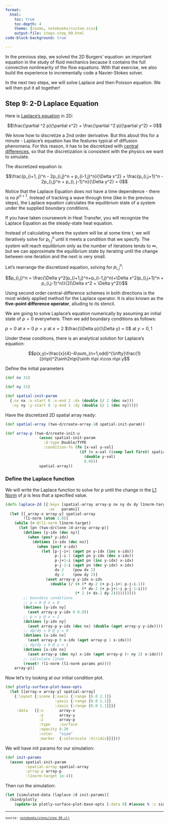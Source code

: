 ```yaml
---
format:
  html:
    toc: true
    toc-depth: 4
    theme: [cosmo, notebooks/custom.scss]
    output-file: steps.step_09.html
code-block-background: true

---
```

<style></style><style>.printedClojure .sourceCode {
  background-color: transparent;
  border-style: none;
}
</style><style>.clay-limit-image-width .clay-image {max-width: 100%}
.clay-side-by-side .sourceCode {margin: 0}
.clay-side-by-side {margin: 1em 0}
</style>
<script src="steps.step_09_files/md-default0.js" type="text/javascript"></script><script src="steps.step_09_files/md-default1.js" type="text/javascript"></script><script src="steps.step_09_files/katex2.js" type="text/javascript"></script><script src="steps.step_09_files/plotly3.js" type="text/javascript"></script><link href="https://cdn.jsdelivr.net/npm/katex@0.16.10/dist/katex.min.css" rel="stylesheet" type="text/css" />
In the previous step, we solved the 2D Burgers' equation: an important equation in the study of fluid
mechanics because it contains the full convective nonlinearity of the flow equations. With that exercise,
we also build the experience to incrementally code a Navier-Stokes solver.

In the next two steps, we will solve Laplace and then Poisson equation. We will then put it all together!


## Step 9: 2-D Laplace Equation

Here is [Laplace's equation](https://en.wikipedia.org/wiki/Laplace%27s_equation) in 2D:

$$\frac{\partial ^2 p}{\partial x^2} + \frac{\partial ^2 p}{\partial y^2} = 0$$

We know how to discretize a 2nd order derivative. But this about this for a minute - Laplace's
equation has the features typical of diffusion phenomena. For this reason, it has to be discretized with
[central differences](https://en.wikipedia.org/wiki/Central_differencing_scheme), so that the
discretization is consistent with the physics we want to simulate.

The discretized equation is:

$$\frac{p_{i+1, j}^n - 2p_{i,j}^n + p_{i-1,j}^n}{\Delta x^2} + \frac{p_{i,j+1}^n - 2p_{i,j}^n + p_{i, j-1}^n}{\Delta y^2} = 0$$

Notice that the Laplace Equation does not have a time dependence - there is no $p^{n+1}$.
Instead of tracking a wave through time (like in the previous steps), the Laplace equation calculates
the equilibrium state of a system under the supplied boundary conditions.

If you have taken coursework in Heat Transfer, you will recognize the Laplace Equation
as the steady-state heat equation.

Instead of calculating where the system will be at some time $t$, we will iteratively solve for
$p_{i,j}^n$ until it meets a condition that we specify. The system will reach equilibrium only
as the number of iterations tends to $\infty$, but we can approximate the equilibrium state by
iterating until the change between one iteration and the next is very small.

Let's rearrange the discretized equation, solving for $p_{i,j}^n$:

$$p_{i,j}^n = \frac{\Delta y^2(p_{i+1,j}^n+p_{i-1,j}^n)+\Delta x^2(p_{i,j+1}^n + p_{i,j-1}^n)}{2(\Delta x^2 + \Delta y^2)}$$

Using second order central-difference schemes in both directions is the most widely applied method
for the Laplace operator. It is also known as the **five-point difference operator**, alluding to its stencil.

We are going to solve Laplace's equation numerically by assuming an initial state of $p = 0$ everywhere.
Then we add boundary conditions as follows:

$p = 0$ at $x = 0$
$p = y$ at $x = 2$
$\frac{\\Delta p}{\\Delta y} = 0$ at $y = 0, 1$

Under these conditions, there is an analytical solution for Laplace's equation:

$$p(x,y)=\frac{x}{4}-4\sum_{n=1,odd}^{\infty}\frac{1}{(n\pi)^2\sinh2n\pi}\sinh n\pi x\cos n\pi y$$


Define the initial parameters


::: {.sourceClojure}
```clojure
(def nx 31)
```
:::



::: {.sourceClojure}
```clojure
(def ny 31)
```
:::



::: {.sourceClojure}
```clojure
(def spatial-init-param
  {:nx nx :x-start 0 :x-end 2 :dx (double (/ 2 (dec nx)))
   :ny ny :y-start 0 :y-end 1 :dy (double (/ 1 (dec ny)))})
```
:::



Have the discretized 2D spatial array ready:


::: {.sourceClojure}
```clojure
(def spatial-array (two-d/create-array-2d spatial-init-param))
```
:::



::: {.sourceClojure}
```clojure
(def array-p (two-d/create-init-u
               (assoc spatial-init-param
                 :d-type Double/TYPE
                 :condition-fn (fn [x-val y-val]
                                 (if (= x-val ((comp last first) spatial-array))
                                   (double y-val)
                                   0.0)))
               spatial-array))
```
:::




### Define the Laplace function

We will write the Laplace function to solve for $p$ until the change in the [L1 Norm](http://en.wikipedia.org/wiki/Norm_(mathematics)#Taxicab_norm_or_Manhattan_norm)
of $p$ is less that a specified value.



::: {.sourceClojure}
```clojure
(defn laplace-2d [{:keys [spatial-array array-p nx ny dx dy l1norm-target]
                   :as   params}]
  (let [[_array-x array-y] spatial-array
        !l1-norm (atom 1.0)]
    (while (> @!l1-norm l1norm-target)
      (let [pn (two-d/clone-2d-array array-p)]
        (dotimes [y-idx (dec ny)]
          (when (pos? y-idx)
            (dotimes [x-idx (dec nx)]
              (when (pos? x-idx)
                (let [p-j-i+1 (aget pn y-idx (inc x-idx))
                      p-j-i-1 (aget pn y-idx (dec x-idx))
                      p-j+1-i (aget pn (inc y-idx) x-idx)
                      p-j-1-i (aget pn (dec y-idx) x-idx)
                      dx-2    (pow dx 2)
                      dy-2    (pow dy 2)]
                  (aset array-p y-idx x-idx
                    (double (/ (+ (* dy-2 (+ p-j-i+1 p-j-i-1))
                                  (* dx-2 (+ p-j+1-i p-j-1-i)))
                               (* 2 (+ dx-2 dy-2))))))))))
        ;; boundary conditions
        ;; p = 0 @ x = 0
        (dotimes [y-idx ny]
          (aset array-p y-idx 0 0.0))
        ;; p = y @ x = 2
        (dotimes [y-idx ny]
          (aset array-p y-idx (dec nx) (double (aget array-y y-idx))))
        ;; dp/dy = 0 @ y = 0
        (dotimes [x-idx nx]
          (aset array-p 0 x-idx (aget array-p 1 x-idx)))
        ;; dp/dy = 0 @ y = 1
        (dotimes [x-idx nx]
          (aset array-p (dec ny) x-idx (aget array-p (- ny 2) x-idx)))
        ;; calculate l1nom
        (reset! !l1-norm (l1-norm params pn))))
    array-p))
```
:::


Now let's try looking at our initial condition plot.



::: {.sourceClojure}
```clojure
(def plotly-surface-plot-base-opts
  (let [[array-x array-y] spatial-array]
    {:layout {:scene {:xaxis {:range [0.0 2.1]}
                      :yaxis {:range [0.0 1.1]}
                      :zaxis {:range [0.0 1.1]}}}
     :data   [{:x       array-x
               :y       array-y
               :z       array-p
               :type    :surface
               :opacity 0.20
               :color   "size"
               :marker  {:colorscale :Viridis}}]}))
```
:::



```{=html}
<div style="height:auto;width:100%;"><script>Plotly.newPlot(document.currentScript.parentElement,
               [{"x":[0.0,0.06666667,0.13333334,0.2,0.26666668,0.33333334,0.4,0.46666667,0.53333336,0.6,0.6666667,0.73333335,0.8,0.8666667,0.93333334,1.0,1.0666667,1.1333333,1.2,1.2666667,1.3333334,1.4,1.4666667,1.5333333,1.6,1.6666666,1.7333333,1.8,1.8666667,1.9333333,2.0],"y":[0.0,0.033333335,0.06666667,0.1,0.13333334,0.16666667,0.2,0.23333333,0.26666668,0.3,0.33333334,0.36666667,0.4,0.43333334,0.46666667,0.5,0.53333336,0.56666666,0.6,0.6333333,0.6666667,0.7,0.73333335,0.76666665,0.8,0.8333333,0.8666667,0.9,0.93333334,0.96666664,1.0],"z":[[0.0,0.0,0.0,0.0,0.0,0.0,0.0,0.0,0.0,0.0,0.0,0.0,0.0,0.0,0.0,0.0,0.0,0.0,0.0,0.0,0.0,0.0,0.0,0.0,0.0,0.0,0.0,0.0,0.0,0.0,0.0],[0.0,0.0,0.0,0.0,0.0,0.0,0.0,0.0,0.0,0.0,0.0,0.0,0.0,0.0,0.0,0.0,0.0,0.0,0.0,0.0,0.0,0.0,0.0,0.0,0.0,0.0,0.0,0.0,0.0,0.0,0.03333333507180214],[0.0,0.0,0.0,0.0,0.0,0.0,0.0,0.0,0.0,0.0,0.0,0.0,0.0,0.0,0.0,0.0,0.0,0.0,0.0,0.0,0.0,0.0,0.0,0.0,0.0,0.0,0.0,0.0,0.0,0.0,0.06666667014360428],[0.0,0.0,0.0,0.0,0.0,0.0,0.0,0.0,0.0,0.0,0.0,0.0,0.0,0.0,0.0,0.0,0.0,0.0,0.0,0.0,0.0,0.0,0.0,0.0,0.0,0.0,0.0,0.0,0.0,0.0,0.10000000149011612],[0.0,0.0,0.0,0.0,0.0,0.0,0.0,0.0,0.0,0.0,0.0,0.0,0.0,0.0,0.0,0.0,0.0,0.0,0.0,0.0,0.0,0.0,0.0,0.0,0.0,0.0,0.0,0.0,0.0,0.0,0.13333334028720856],[0.0,0.0,0.0,0.0,0.0,0.0,0.0,0.0,0.0,0.0,0.0,0.0,0.0,0.0,0.0,0.0,0.0,0.0,0.0,0.0,0.0,0.0,0.0,0.0,0.0,0.0,0.0,0.0,0.0,0.0,0.1666666716337204],[0.0,0.0,0.0,0.0,0.0,0.0,0.0,0.0,0.0,0.0,0.0,0.0,0.0,0.0,0.0,0.0,0.0,0.0,0.0,0.0,0.0,0.0,0.0,0.0,0.0,0.0,0.0,0.0,0.0,0.0,0.20000000298023224],[0.0,0.0,0.0,0.0,0.0,0.0,0.0,0.0,0.0,0.0,0.0,0.0,0.0,0.0,0.0,0.0,0.0,0.0,0.0,0.0,0.0,0.0,0.0,0.0,0.0,0.0,0.0,0.0,0.0,0.0,0.23333333432674408],[0.0,0.0,0.0,0.0,0.0,0.0,0.0,0.0,0.0,0.0,0.0,0.0,0.0,0.0,0.0,0.0,0.0,0.0,0.0,0.0,0.0,0.0,0.0,0.0,0.0,0.0,0.0,0.0,0.0,0.0,0.2666666805744171],[0.0,0.0,0.0,0.0,0.0,0.0,0.0,0.0,0.0,0.0,0.0,0.0,0.0,0.0,0.0,0.0,0.0,0.0,0.0,0.0,0.0,0.0,0.0,0.0,0.0,0.0,0.0,0.0,0.0,0.0,0.30000001192092896],[0.0,0.0,0.0,0.0,0.0,0.0,0.0,0.0,0.0,0.0,0.0,0.0,0.0,0.0,0.0,0.0,0.0,0.0,0.0,0.0,0.0,0.0,0.0,0.0,0.0,0.0,0.0,0.0,0.0,0.0,0.3333333432674408],[0.0,0.0,0.0,0.0,0.0,0.0,0.0,0.0,0.0,0.0,0.0,0.0,0.0,0.0,0.0,0.0,0.0,0.0,0.0,0.0,0.0,0.0,0.0,0.0,0.0,0.0,0.0,0.0,0.0,0.0,0.36666667461395264],[0.0,0.0,0.0,0.0,0.0,0.0,0.0,0.0,0.0,0.0,0.0,0.0,0.0,0.0,0.0,0.0,0.0,0.0,0.0,0.0,0.0,0.0,0.0,0.0,0.0,0.0,0.0,0.0,0.0,0.0,0.4000000059604645],[0.0,0.0,0.0,0.0,0.0,0.0,0.0,0.0,0.0,0.0,0.0,0.0,0.0,0.0,0.0,0.0,0.0,0.0,0.0,0.0,0.0,0.0,0.0,0.0,0.0,0.0,0.0,0.0,0.0,0.0,0.4333333373069763],[0.0,0.0,0.0,0.0,0.0,0.0,0.0,0.0,0.0,0.0,0.0,0.0,0.0,0.0,0.0,0.0,0.0,0.0,0.0,0.0,0.0,0.0,0.0,0.0,0.0,0.0,0.0,0.0,0.0,0.0,0.46666666865348816],[0.0,0.0,0.0,0.0,0.0,0.0,0.0,0.0,0.0,0.0,0.0,0.0,0.0,0.0,0.0,0.0,0.0,0.0,0.0,0.0,0.0,0.0,0.0,0.0,0.0,0.0,0.0,0.0,0.0,0.0,0.5],[0.0,0.0,0.0,0.0,0.0,0.0,0.0,0.0,0.0,0.0,0.0,0.0,0.0,0.0,0.0,0.0,0.0,0.0,0.0,0.0,0.0,0.0,0.0,0.0,0.0,0.0,0.0,0.0,0.0,0.0,0.5333333611488342],[0.0,0.0,0.0,0.0,0.0,0.0,0.0,0.0,0.0,0.0,0.0,0.0,0.0,0.0,0.0,0.0,0.0,0.0,0.0,0.0,0.0,0.0,0.0,0.0,0.0,0.0,0.0,0.0,0.0,0.0,0.5666666626930237],[0.0,0.0,0.0,0.0,0.0,0.0,0.0,0.0,0.0,0.0,0.0,0.0,0.0,0.0,0.0,0.0,0.0,0.0,0.0,0.0,0.0,0.0,0.0,0.0,0.0,0.0,0.0,0.0,0.0,0.0,0.6000000238418579],[0.0,0.0,0.0,0.0,0.0,0.0,0.0,0.0,0.0,0.0,0.0,0.0,0.0,0.0,0.0,0.0,0.0,0.0,0.0,0.0,0.0,0.0,0.0,0.0,0.0,0.0,0.0,0.0,0.0,0.0,0.6333333253860474],[0.0,0.0,0.0,0.0,0.0,0.0,0.0,0.0,0.0,0.0,0.0,0.0,0.0,0.0,0.0,0.0,0.0,0.0,0.0,0.0,0.0,0.0,0.0,0.0,0.0,0.0,0.0,0.0,0.0,0.0,0.6666666865348816],[0.0,0.0,0.0,0.0,0.0,0.0,0.0,0.0,0.0,0.0,0.0,0.0,0.0,0.0,0.0,0.0,0.0,0.0,0.0,0.0,0.0,0.0,0.0,0.0,0.0,0.0,0.0,0.0,0.0,0.0,0.699999988079071],[0.0,0.0,0.0,0.0,0.0,0.0,0.0,0.0,0.0,0.0,0.0,0.0,0.0,0.0,0.0,0.0,0.0,0.0,0.0,0.0,0.0,0.0,0.0,0.0,0.0,0.0,0.0,0.0,0.0,0.0,0.7333333492279053],[0.0,0.0,0.0,0.0,0.0,0.0,0.0,0.0,0.0,0.0,0.0,0.0,0.0,0.0,0.0,0.0,0.0,0.0,0.0,0.0,0.0,0.0,0.0,0.0,0.0,0.0,0.0,0.0,0.0,0.0,0.7666666507720947],[0.0,0.0,0.0,0.0,0.0,0.0,0.0,0.0,0.0,0.0,0.0,0.0,0.0,0.0,0.0,0.0,0.0,0.0,0.0,0.0,0.0,0.0,0.0,0.0,0.0,0.0,0.0,0.0,0.0,0.0,0.800000011920929],[0.0,0.0,0.0,0.0,0.0,0.0,0.0,0.0,0.0,0.0,0.0,0.0,0.0,0.0,0.0,0.0,0.0,0.0,0.0,0.0,0.0,0.0,0.0,0.0,0.0,0.0,0.0,0.0,0.0,0.0,0.8333333134651184],[0.0,0.0,0.0,0.0,0.0,0.0,0.0,0.0,0.0,0.0,0.0,0.0,0.0,0.0,0.0,0.0,0.0,0.0,0.0,0.0,0.0,0.0,0.0,0.0,0.0,0.0,0.0,0.0,0.0,0.0,0.8666666746139526],[0.0,0.0,0.0,0.0,0.0,0.0,0.0,0.0,0.0,0.0,0.0,0.0,0.0,0.0,0.0,0.0,0.0,0.0,0.0,0.0,0.0,0.0,0.0,0.0,0.0,0.0,0.0,0.0,0.0,0.0,0.8999999761581421],[0.0,0.0,0.0,0.0,0.0,0.0,0.0,0.0,0.0,0.0,0.0,0.0,0.0,0.0,0.0,0.0,0.0,0.0,0.0,0.0,0.0,0.0,0.0,0.0,0.0,0.0,0.0,0.0,0.0,0.0,0.9333333373069763],[0.0,0.0,0.0,0.0,0.0,0.0,0.0,0.0,0.0,0.0,0.0,0.0,0.0,0.0,0.0,0.0,0.0,0.0,0.0,0.0,0.0,0.0,0.0,0.0,0.0,0.0,0.0,0.0,0.0,0.0,0.9666666388511658],[0.0,0.0,0.0,0.0,0.0,0.0,0.0,0.0,0.0,0.0,0.0,0.0,0.0,0.0,0.0,0.0,0.0,0.0,0.0,0.0,0.0,0.0,0.0,0.0,0.0,0.0,0.0,0.0,0.0,0.0,1.0]],"type":"surface","opacity":0.2,"color":"size","marker":{"colorscale":"Viridis"}}], {"scene":{"xaxis":{"range":[0.0,2.1]},"yaxis":{"range":[0.0,1.1]},"zaxis":{"range":[0.0,1.1]}}}, {});</script></div>
```



We will have init params for our simulation:


::: {.sourceClojure}
```clojure
(def init-params
  (assoc spatial-init-param
         :spatial-array spatial-array
         :array-p array-p
         :l1norm-target 1e-4))
```
:::



Then run the simulation:


::: {.sourceClojure}
```clojure
(let [simulated-data (laplace-2d init-params)]
  (kind/plotly
    (update-in plotly-surface-plot-base-opts [:data 0] #(assoc % :z simulated-data))))
```
:::



```{=html}
<div style="height:auto;width:100%;"><script>Plotly.newPlot(document.currentScript.parentElement,
               [{"x":[0.0,0.06666667,0.13333334,0.2,0.26666668,0.33333334,0.4,0.46666667,0.53333336,0.6,0.6666667,0.73333335,0.8,0.8666667,0.93333334,1.0,1.0666667,1.1333333,1.2,1.2666667,1.3333334,1.4,1.4666667,1.5333333,1.6,1.6666666,1.7333333,1.8,1.8666667,1.9333333,2.0],"y":[0.0,0.033333335,0.06666667,0.1,0.13333334,0.16666667,0.2,0.23333333,0.26666668,0.3,0.33333334,0.36666667,0.4,0.43333334,0.46666667,0.5,0.53333336,0.56666666,0.6,0.6333333,0.6666667,0.7,0.73333335,0.76666665,0.8,0.8333333,0.8666667,0.9,0.93333334,0.96666664,1.0],"z":[[0.0,0.012866522933088532,0.025759485805504963,0.03870433899202054,0.05172453118041315,0.0648404508301199,0.07806829468165705,0.09141883262072024,0.1048960323314436,0.11849549929954975,0.13220267742659583,0.1459907422037936,0.15981810123876194,0.17362539472920652,0.18733185942741792,0.20083088090596318,0.21398450587628626,0.2266166109928281,0.23850431289139418,0.24936703018103404,0.2588523222016075,0.26651713366581364,0.27180216702791243,0.27399534746968274,0.27217672175576285,0.2651290647557534,0.2511786326912962,0.22787473788762774,0.1912285935878747,0.13342456762600183,0.03333333507180214],[0.0,0.012866522933088532,0.025759485805504963,0.03870433899202054,0.05172453118041315,0.0648404508301199,0.07806829468165705,0.09141883262072024,0.1048960323314436,0.11849549929954975,0.13220267742659583,0.1459907422037936,0.15981810123876194,0.17362539472920652,0.18733185942741792,0.20083088090596318,0.21398450587628626,0.2266166109928281,0.23850431289139418,0.24936703018103404,0.2588523222016075,0.26651713366581364,0.27180216702791243,0.27399534746968274,0.27217672175576285,0.2651290647557534,0.2511786326912962,0.22787473788762774,0.1912285935878747,0.13342456762600183,0.03333333507180214],[0.0,0.012869573356306155,0.02576572974100789,0.038714069332898206,0.05173820437062877,0.06485870829286394,0.07809199294399206,0.09144908356622025,0.10493425550453829,0.11854348878261159,0.13226268655499407,0.14606559033569855,0.15991130804867912,0.17374134919833897,0.18747603311668526,0.2010100986712813,0.214207292744094,0.22689364299929346,0.2388490152705324,0.24979639425312003,0.25938806475809056,0.2671874255426206,0.27264436997945285,0.27506066513103816,0.2735387814399851,0.26690138866152213,0.2535549394901149,0.23123913115611633,0.19653746444832979,0.14400612370214463,0.06666667014360428],[0.0,0.012875638436418906,0.02577814440056601,0.03873341592123982,0.05176539041840193,0.06489500911503822,0.07813911153122466,0.09150923060921091,0.10501025337246153,0.11863890446098958,0.13238200002161332,0.1462144067329791,0.16009662447747403,0.17397189030220744,0.187762674338037,0.20136640300244482,0.2146501975275194,0.22744435075966377,0.23953417225315995,0.250649693251727,0.26045250721167384,0.26851866890398496,0.27431597501635846,0.27717289366385234,0.276234520292472,0.27039760683386904,0.2582115272169372,0.23772881993025477,0.2063231542752439,0.1607994624154379,0.10000000149011612],[0.0,0.01288464706041276,0.025796584220355412,0.038762151909331424,0.05180577054099804,0.06494892760554831,0.07820909783719984,0.09159856823314803,0.1051231342729906,0.11878062643188976,0.13255921663900044,0.1464354422240053,0.16037186947214313,0.17431429929122208,0.18818839245631702,0.20189555967744516,0.21530791970842922,0.22826207282384128,0.24055136074904762,0.2519161769210872,0.26203173529777235,0.2704924736501292,0.27679191676822806,0.2802963114384666,0.2802096961302064,0.27552774677117414,0.264980213044959,0.24697807924394144,0.21965775113394484,0.18142149784110234,0.13333334028720856],[0.0,0.01289649360289261,0.025820832992170372,0.038799940357531815,0.051858871248401335,0.0650198314865314,0.07830113108509729,0.09171604856088679,0.10527157388268242,0.11896699143741761,0.13279225549615511,0.14672609930513136,0.16073380457025732,0.17476454004654282,0.18874815528239347,0.20259128712772423,0.21617260086038123,0.22933694271992933,0.2418881237334691,0.25357998310483093,0.2641052911020362,0.2730819498315247,0.28003586060660046,0.2843798480580914,0.28538850754363665,0.28217091311036563,0.27365049014437126,0.25858571813471615,0.2357407298041901,0.2045162637957426,0.1666666716337204],[0.0,0.012911039165230249,0.02585060640017026,0.03884633818839859,0.05192406990188193,0.06510688932014852,0.07841413197661469,0.09186029368985617,0.10545383083744672,0.11919581254264523,0.13307838069170558,0.14708296323042622,0.16117817307249016,0.17531730868161655,0.1894353523984764,0.2034453383058104,0.2172339324435492,0.2306560345791381,0.24352817389002074,0.2556204354007597,0.26664663212793327,0.27625246080822574,0.2840015254158282,0.28935958316858645,0.29167868463069874,0.2901864170042293,0.2839947958480311,0.27216724217442906,0.25393797845609606,0.2292770657757927,0.20000000298023224],[0.0,0.01292811320493987,0.0258855553564383,0.038900801385809404,0.05200060202239749,0.06520908027262798,0.07854677537639582,0.09202961190463689,0.10566776725794802,0.11946440498241435,0.13341423380118972,0.14750184278651055,0.16169975134860456,0.17596609837563748,0.19024187768014234,0.20444760689838554,0.21847929476128558,0.2322035491629015,0.2454516505176881,0.25801241241060013,0.2696236883067611,0.2799625108308306,0.2886341822818358,0.29516142403407164,0.2989765063445881,0.29942338983879946,0.2957860261356675,0.2873780248786151,0.2737625399675823,0.255201659800286,0.23333333432674408],[0.0,0.012947515536081906,0.02592527009601439,0.03896269137765785,0.052087570262252116,0.0653252060993882,0.07869750587977986,0.09222201757079473,0.10591087392771631,0.11976961785212943,0.13379587365669857,0.14797782019662942,0.16229241152784799,0.17670327839868782,0.19115822951447914,0.20558625562169888,0.21989392349659134,0.23396103433988064,0.24763541933650715,0.26072676973037234,0.2729994812474411,0.2841646969088841,0.29387218715402186,0.30170367165706174,0.30717118030593427,0.3097280551915387,0.30880785739705013,0.30391950974885745,0.2948428509790217,0.28196286970055573,0.2666666805744171],[0.0,0.012969018677143316,0.02596928498315035,0.03903128252681084,0.05218395493390176,0.06545390520896932,0.07886455607802927,0.0924352544704462,0.10618029981689159,0.12010787124852969,0.13421882293002008,0.1485053094885217,0.16294919468668248,0.1775201861140315,0.19217362699331886,0.20684786405842062,0.22146109990365756,0.23590763366586504,0.2500534044778401,0.2637307959127293,0.27673277188633383,0.28880666292302776,0.29964843431414784,0.30889928038469927,0.3161483154659083,0.3209486196155892,0.32285966785557924,0.32153690376488003,0.3168933933794147,0.3093378861501252,0.30000001192092896],[0.0,0.012992370518774698,0.026017083972215787,0.03910577064205426,0.052288625971605024,0.06559366863925173,0.07904596730380223,0.09266682230012492,0.10647288559442379,0.12047519840413909,0.13467812093373244,0.14907812256734143,0.16366239353521964,0.17840723061350838,0.19327614021843603,0.20821759335820977,0.2231623606461067,0.23802035681110645,0.25267694251888817,0.26698868547245186,0.2807787078433964,0.2938320077573339,0.30589165395709617,0.31665770927123216,0.3257924363542241,0.33293812912056037,0.33775787329503076,0.3400133158449862,0.3396913358366878,0.33716824897935194,0.3333333432674408],[0.0,0.013017297280032005,0.02606810665904631,0.03918528240887637,0.052400356184973296,0.06574285775731588,0.07923961261111286,0.09291400601549794,0.10678520072678493,0.12086729230433682,0.13516838198899334,0.14968954215825728,0.1644236435185426,0.17935400655586878,0.19445283278736528,0.20967936511647275,0.22497772341912742,0.24027436608061617,0.2554751497205361,0.2704620150902284,0.2850894488783489,0.29918111528380104,0.31252751280021157,0.32488633792081656,0.3359886190752439,0.34555575709659136,0.3533350962175357,0.35916291519081944,0.36305895594350507,0.36533632119783865,0.36666667461395264],[0.0,0.013043506718412007,0.026121754851664215,0.03926888562927235,0.052517835648557686,0.06589972347452212,0.07944322171864909,0.09317390767565806,0.10711358372214493,0.12127955622900183,0.13568385865405178,0.15033240072280052,0.16522402118839852,0.18034941673048274,0.19568991452353263,0.2112160518437572,0.22688592481686193,0.24264327407263048,0.25841529540648545,0.2741102129431532,0.28961475662791103,0.3047918896749262,0.3194795065691111,0.33349147058072587,0.3466233911085604,0.3586669663552219,0.369438141444606,0.3788242908628942,0.38685064595971824,0.3937509011005299,0.4000000059604645],[0.0,0.013070691556025684,0.026177399583283543,0.03935560015041486,0.05263968705856852,0.06606242675115588,0.07965440762329762,0.09344348041230631,0.10745418504565783,0.12170715762143179,0.13621850906328986,0.15099916440714092,0.1660541486611476,0.1813818018528826,0.19697290255754696,0.21280967661116035,0.2288646673468343,0.2450994484929089,0.26146317642605926,0.2778910150481586,0.2943025423320119,0.31060039314492865,0.32666965575147006,0.3423789824600089,0.35758505328085977,0.3721429074571388,0.38592538555764017,0.39885444703881384,0.41094326210228305,0.4223380233496475,0.4333333373069763],[0.0,0.013098533081751297,0.026234388485405304,0.03944440935411329,0.05276448187678538,0.06622906015042941,0.07987069457222079,0.09371956412625368,0.10780301220402638,0.12214508465546357,0.1367660675920751,0.15168202104723721,0.16690430295505232,0.18243907610516252,0.1982867889401267,0.21444161967058772,0.2308908729837716,0.24761432116276616,0.2645834896427083,0.2817609062428992,0.29909937289097155,0.3165413941202894,0.3340190314807508,0.35145467700155897,0.3687635737334348,0.38585932463760764,0.4026639265016996,0.41912349690069567,0.4352287929425804,0.45103476225095634,0.46666666865348816],[0.0,0.013126704887177274,0.026292053434660297,0.039534272072562195,0.05289075707277337,0.06639767018988013,0.0800895470669361,0.09399892249538051,0.10815597647576783,0.12258820484705889,0.13732011803683633,0.15237297123296673,0.16776452898922548,0.18350886695394678,0.19961621305302382,0.21609283006837568,0.2329409411327218,0.2501586992143403,0.26774020119530806,0.28567554665817296,0.30395094099444325,0.3225488419397023,0.3414481481311408,0.3606244277808634,0.38005018506976934,0.3996951613995204,0.41952666820125417,0.43950994759526796,0.45960855681888746,0.47978477176317635,0.5],[0.0,0.013154876692602499,0.0263497183839137,0.039624134791008264,0.0530170322687569,0.0665662802293238,0.08030839956164057,0.09427828086449057,0.10850894074748357,0.12303132503861447,0.1378741684815368,0.1530639214186027,0.16862475502325516,0.18457865780251065,0.20094563716558272,0.21774404046564463,0.23499100928087593,0.25270307726469443,0.2708969127460399,0.2895901870705911,0.30880250909356066,0.3285562897525009,0.3488772647715426,0.36979417854522345,0.3913367963840774,0.41353099812978333,0.4363894098575155,0.45989639823964706,0.483988320727879,0.5085347828921298,0.5333333611488342],[0.0,0.013182718218325947,0.026406707286030676,0.0397129439946985,0.053141827086960476,0.06673291362857661,0.0805246865105316,0.09455436457838852,0.10885776790577595,0.12346925207252941,0.13842172701014233,0.1537467780584231,0.16947490931673606,0.1856359320541399,0.20225952354716348,0.21937598352353913,0.23701721491546185,0.2552179499309472,0.2740172259571693,0.29346007825689274,0.31359933963964787,0.3344972907082974,0.3562266404712539,0.37886987304247227,0.4025153167712086,0.4272474152158079,0.45312795067050854,0.48016544792850624,0.5082738512909363,0.5372315199932548,0.5666666626930237],[0.0,0.013209903055936098,0.026462352017642347,0.039799658515827674,0.05326367849694996,0.06689561690517684,0.08073587241512832,0.0948239373149568,0.10919836922916606,0.1238968534647704,0.1389563774190904,0.15441354174231778,0.17030503678880088,0.18666831717548893,0.2035425115795648,0.22096960828846643,0.2389959574416361,0.2576741243454025,0.2770651069678234,0.2972408803482542,0.31828712532292297,0.3403057941466142,0.36341678960564416,0.38775738484969957,0.4134769788366113,0.4407233561623912,0.46961519456603706,0.5001956038241381,0.5323664672010188,0.5658186436450691,0.6000000238418579],[0.0,0.013236112494311423,0.026516000210249975,0.03988326173620595,0.05338115796050576,0.06705248262233847,0.08093948152259535,0.09508383897501042,0.10952675222436199,0.12430911738918357,0.13947185408376167,0.15505640030626663,0.17110541445774372,0.18766372734870104,0.20477959331357973,0.22250629501244734,0.2409041588343014,0.2600430323296427,0.28000525264185955,0.30088907818294464,0.3228124330446249,0.3459165684952879,0.3703687833101265,0.39636251741248735,0.4241117507249769,0.45383456520823295,0.4857182394893149,0.5198569790810137,0.5561581566326633,0.5942332214622265,0.6333333253860474],[0.0,0.01326103925556308,0.02656702289706818,0.039962773503006685,0.05349288817383972,0.06720167174034881,0.08113312682982281,0.09533102269025508,0.10983906735652592,0.12470121128907799,0.13996211513855686,0.15566781989646686,0.1718666644399679,0.18861050328937376,0.20595628587991785,0.22396806676673225,0.24271952160121685,0.26229704158978584,0.2828034598291466,0.3043624077787223,0.3271231740459249,0.35126567597038116,0.3770046420750613,0.40459114594366546,0.4343079332679941,0.466452192919811,0.5012954620268416,0.5390065778912264,0.5795257761357253,0.6224012946609042,0.6666666865348816],[0.0,0.013284391097188136,0.026614821886119747,0.04003726161822617,0.053597559211504414,0.06734143517057091,0.08131453805550229,0.0955625905197899,0.11013165313383662,0.12506853844434715,0.14042141314174622,0.15624063297448348,0.17257986328727132,0.18949754778695618,0.20705879910212555,0.22533779606205426,0.244420782336808,0.26440976472450184,0.2854269978540465,0.30762029731368584,0.33116910996505894,0.35629102074666297,0.3832478616294199,0.41234957469535,0.44395205395196885,0.4784417021171844,0.5161936670076577,0.5574829892946644,0.6023237175570355,0.6502316547265009,0.699999988079071],[0.0,0.013305894238242813,0.026658836773241015,0.0401058527673537,0.05369394388311313,0.0674701342800879,0.08148158825365251,0.09577582741928835,0.11040107902277671,0.12540679184038572,0.14084436241451237,0.15676812226552234,0.1732366464447953,0.1903144555002867,0.20807419657787368,0.2265994044940278,0.24598795873658277,0.2663563640392902,0.2878449829781918,0.3106243234696626,0.3349024005634792,0.36093298669874857,0.38902410869447057,0.4195451832775059,0.4529291888897045,0.4896622662024371,0.5302454769506436,0.5751003825282863,0.6243742588313518,0.6776066709963754,0.7333333492279053],[0.0,0.013325296569378049,0.026698551512802204,0.040167742759176395,0.05378091212292632,0.0675862601067833,0.08163231875693606,0.09596823308529147,0.11064418569230687,0.12571200470973504,0.141226002269459,0.15724409967477787,0.1738293066227121,0.19105163552129964,0.20899054840908066,0.22773805321253368,0.2474025874645037,0.26811384920492526,0.290028751779583,0.3133386807626593,0.33827819346301574,0.3651351727135686,0.3942621134694428,0.42608743075096844,0.4611238626208654,0.4999669312002252,0.5432673076621026,0.5916418665296006,0.6454545683040857,0.7043678760419766,0.7666666507720947],[0.0,0.013342370609081096,0.026733500469055895,0.04022220595656237,0.05385744424340192,0.06768845105920013,0.08176496215662034,0.0961375512999228,0.11085812211257849,0.125980597149151,0.14156185537840069,0.1576629792300287,0.17435088489754647,0.19170042521335384,0.20979707368772546,0.22874032180046697,0.2486479497751077,0.2696613637777268,0.29195222839039914,0.3157306577465831,0.34125524960195985,0.368845222674737,0.3988947702406816,0.4318892714699661,0.46842168410765,0.5092039036812421,0.555058537396444,0.6068526483660237,0.6652791285257843,0.7302924696700399,0.800000011920929],[0.0,0.01335691617141272,0.026763273877042592,0.04026860378740636,0.05392264289684585,0.06777550889275993,0.08187796304804887,0.09628179642875526,0.11104037906713209,0.12620941825405488,0.14184798057345366,0.1580198431545594,0.17479525339860508,0.19225319384662393,0.21048427080103696,0.22959437297429458,0.24970928135172998,0.27098045562687184,0.2935922785314695,0.3177711100186801,0.3437965905911292,0.3720157335947437,0.4028604349621818,0.4368690064442386,0.47471186098214535,0.5172194072412747,0.5654028425721179,0.6204341715660286,0.6834763758079748,0.7550532683855511,0.8333333134651184],[0.0,0.013368762713887369,0.026787522648846207,0.04030639223558708,0.05397574360421753,0.06784641277369347,0.08196999629586967,0.0963992767563759,0.11118881867664224,0.1263957832593034,0.14208101943017923,0.15831050023502605,0.17515718849570644,0.1927034346003883,0.21104403362472196,0.230290100420898,0.25057396249803127,0.27205532551426825,0.2949290415025136,0.31943491618181274,0.34587014636358915,0.37460520972695327,0.4061043787242338,0.4409525429448677,0.4798906722087771,0.5238625732845786,0.574073119198246,0.6320418096997211,0.6995593533697808,0.778148034368283,0.8666666746139526],[0.0,0.013377771337877101,0.026805962468626578,0.04033512822366309,0.05401612372678852,0.06790033126416427,0.08203998260178398,0.09648861438021918,0.11130169957702697,0.12653750522998186,0.1422582360472255,0.15853153572552875,0.1754324334895711,0.19304584358816698,0.21146975174110244,0.2308192570929786,0.2512316846744513,0.27287304757153813,0.29594622998776415,0.32070139983477286,0.34744937442435486,0.37657901443385844,0.40858032041507525,0.44407596062399524,0.4838658478958026,0.5289927129810178,0.5808418046342849,0.6412910683558417,0.7128939490093471,0.7987700659552441,0.8999999761581421],[0.0,0.013383836417986987,0.02681837712817844,0.04035447481199387,0.05404330977454427,0.06793663208631123,0.08208710118897435,0.09654876142314475,0.11137769744485013,0.1266329209082059,0.14237754951360831,0.158680352122446,0.17561774991780785,0.1932763846911777,0.21175639296113605,0.23117556142211568,0.2516745894547601,0.27342375532711216,0.2966313869630036,0.3215546988219829,0.3485138168603199,0.37791025776790105,0.41025192540941247,0.44618818909002245,0.486561586642404,0.5324889309827596,0.5854983920790429,0.6477807566459263,0.7226796380209303,0.8155634046616977,0.9333333373069763],[0.0,0.013386886841203146,0.026824621063678163,0.040364205152866,0.05405698296475096,0.06795488954904134,0.08211079945128774,0.09657901236861144,0.11141592061789356,0.126680910391189,0.1424375586418855,0.15875520025416492,0.17571095672743922,0.19339233915987103,0.2119005666497285,0.2313547791863962,0.25189737632097187,0.273700787331121,0.2969760893383569,0.32198406288822823,0.3490495594077698,0.3785805496306894,0.4110941283390868,0.4472535067170109,0.4879236462719694,0.5342612547998694,0.5878746987283479,0.6511451496361951,0.7279885081849167,0.8261449573126965,0.9666666388511658],[0.0,0.013386886841203146,0.026824621063678163,0.040364205152866,0.05405698296475096,0.06795488954904134,0.08211079945128774,0.09657901236861144,0.11141592061789356,0.126680910391189,0.1424375586418855,0.15875520025416492,0.17571095672743922,0.19339233915987103,0.2119005666497285,0.2313547791863962,0.25189737632097187,0.273700787331121,0.2969760893383569,0.32198406288822823,0.3490495594077698,0.3785805496306894,0.4110941283390868,0.4472535067170109,0.4879236462719694,0.5342612547998694,0.5878746987283479,0.6511451496361951,0.7279885081849167,0.8261449573126965,0.9666666388511658]],"type":"surface","opacity":0.2,"color":"size","marker":{"colorscale":"Viridis"}}], {"scene":{"xaxis":{"range":[0.0,2.1]},"yaxis":{"range":[0.0,1.1]},"zaxis":{"range":[0.0,1.1]}}}, {});</script></div>
```



```{=html}
<div style="background-color:grey;height:2px;width:100%;"></div>
```



```{=html}
<div><pre><small><small>source: <a href="https://github.com/scicloj/cfd-python-in-clojure/blob/main/notebooks/steps/step_09.clj">notebooks/steps/step_09.clj</a></small></small></pre></div>
```
